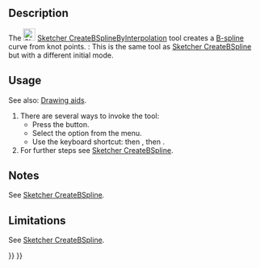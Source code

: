 <languages/>
<translate>

<!--T:1-->
{{Docnav
|[[Sketcher_CreatePeriodicBSpline|Periodic B-Splines]]
|[[Sketcher_CreatePeriodicBSplineByInterpolation|Periodic B-Spline From Knots]]
|[[Sketcher_Workbench|Sketcher]]
|IconL=Sketcher_CreatePeriodicBSpline.svg
|IconR=Sketcher_CreatePeriodicBSplineByInterpolation.svg
|IconC=Workbench_Sketcher.svg
}}

<!--T:2-->
{{GuiCommand
|Name=Sketcher CreateBSplineByInterpolation
|MenuLocation=Sketch → Geometries → B-Spline From Knots
|Workbenches=[[Sketcher_Workbench|Sketcher]]
|Shortcut={{KEY|G}} {{KEY|B}} {{KEY|I}}
|Version=0.21
|SeeAlso=[[Sketcher_CreateBSpline|Sketcher CreateBSpline]]
}}

==Description== <!--T:3--> 

<!--T:4-->
The [[Image:Sketcher_CreateBSplineByInterpolation.svg|24px]] [[Sketcher_CreateBSplineByInterpolation|Sketcher CreateBSplineByInterpolation]] tool creates a [[B-Splines|B-spline]] curve from knot points. {{Version|1.0}}: This is the same tool as [[Sketcher_CreateBSpline|Sketcher CreateBSpline]] but with a different initial mode.

==Usage== <!--T:5--> 

<!--T:12-->
See also: [[Sketcher_Workbench#Drawing_aids|Drawing aids]].

<!--T:6-->
# There are several ways to invoke the tool:
#* Press the {{Button|[[Image:Sketcher_CreateBSplineByInterpolation.svg|16px]] [[Sketcher_CreateBSplineByInterpolation|B-Spline From Knots]]}} button.
#* Select the {{MenuCommand|Sketch → Geometries → [[Image:Sketcher_CreateBSplineByInterpolation.svg|16px]] B-Spline From Knots}} option from the menu.
#* Use the keyboard shortcut: {{KEY|G}} then {{KEY|B}}, then {{KEY|I}}.
# For further steps see [[Sketcher_CreateBSpline#Usage|Sketcher CreateBSpline]].

==Notes== <!--T:7-->

<!--T:8-->
See [[Sketcher_CreateBSpline#Notes|Sketcher CreateBSpline]].

==Limitations== <!--T:9--> 

<!--T:13-->
See [[Sketcher_CreateBSpline#Limitations|Sketcher CreateBSpline]].


<!--T:11-->
{{Docnav
|[[Sketcher_CreatePeriodicBSpline|Periodic B-Splines]]
|[[Sketcher_CreatePeriodicBSplineByInterpolation|Periodic B-Spline From Knots]]
|[[Sketcher_Workbench|Sketcher]]
|IconL=Sketcher_CreatePeriodicBSpline.svg
|IconR=Sketcher_CreatePeriodicBSplineByInterpolation.svg
|IconC=Workbench_Sketcher.svg
}}

</translate>
{{Sketcher_Tools_navi{{#translation:}}}}
{{Userdocnavi{{#translation:}}}}